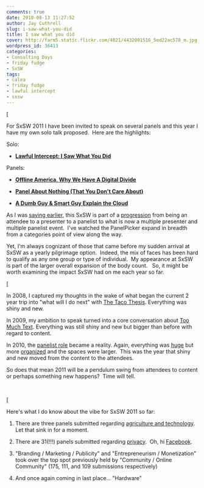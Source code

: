 ```yaml
---
comments: true
date: 2010-08-13 11:27:52
author: Jay Cuthrell
slug: i-saw-what-you-did
title: I saw what you did
cover: http://farm5.static.flickr.com/4021/4432001516_5ed22ac578_m.jpg
wordpress_id: 36413
categories:
- Consulting Days
- friday fudge
- SxSW
tags:
- calea
- friday fudge
- lawful intercept
- sxsw
---
```





[




For SxSW 2011 I have been invited to speak on several panels and this year I have my own solo talk proposed.  Here are the highlights:




Solo:






  * [**Lawful Intercept: I Saw What You Did**](http://panelpicker.sxsw.com/ideas/view/5956)




Panels:






  * [**Offline America, Why We Have A Digital Divide**](http://panelpicker.sxsw.com/ideas/view/6287)


  * [﻿**Panel About Nothing (That You Don't Care About)**](http://panelpicker.sxsw.com/ideas/view/6742)


  * [**A Dumb Guy & Smart Guy Explain the Cloud**](http://panelpicker.sxsw.com/ideas/view/5804)**﻿**




As I was [saying earlier](http://fudge.org/sxsw-2011-cometh/), this SxSW is part of a [progression](http://fudge.org/sxsw-2011-cometh/) from being an attendee to a presenter to a panelist to what is now a multiple presenter and multiple panelist event.  I've watched the PanelPicker expand in breadth from a categories point of view along the way.




Yet, I'm always cognizant of those that came before my sudden arrival at SxSW as a yearly pilgrimage option.  Indeed, the mix of faces has been hard to qualify as any one group or type of individual.  My appearance at SxSW is part of the larger overall expansion of the body count.   So, it might be worth examining the impact SxSW had on me each year so far.




[




In 2008, I captured my thoughts in the wake of what began the current 2 year trip into "what will I do next" with [The Taco Thesis](http://fudge.org/the-taco-thesis/). Everything was shiny and new.




In 2009, my ambition to speak turned into a core conversation about [Too Much Text](http://fudge.org/too-much-text-2009/). Everything was still shiny and new but bigger than before with regard to content.




In 2010, the [panelist role](http://fudge.org/sxsw-2010-preview/) became a reality. Again, everything was [huge](http://fudge.org/sxsw-2010-happens/) but more [organized](http://fudge.org/sxsw-2010-happened/) and the spaces were larger.  This was the year that shiny and new moved from the content to the attendees.




So does that mean 2011 will be a pendulum swing from attendees to content or perhaps something new happens?  Time will tell.




 




[




Here's what I do know about the vibe for SxSW 2011 so far:






  1. There are three panels submitted regarding [agriculture and technology](http://panelpicker.sxsw.com/ideas/index/7/tag:agriculture). Let that sink in for a moment.


  2. There are 31(!!!) panels submitted regarding [privacy](http://panelpicker.sxsw.com/ideas/index/7/tag:privacy).  Oh, hi [Facebook](http://fudge.org/tag/facebook/).


  3. ﻿"Branding / Marketing / Publicity" and "﻿Entrepreneurism / Monetization" took over the top spot previously held by "Community / Online Community" (175, 111, and 109 submissions respectively) 


  4. And once again coming in last place... "Hardware"




 
